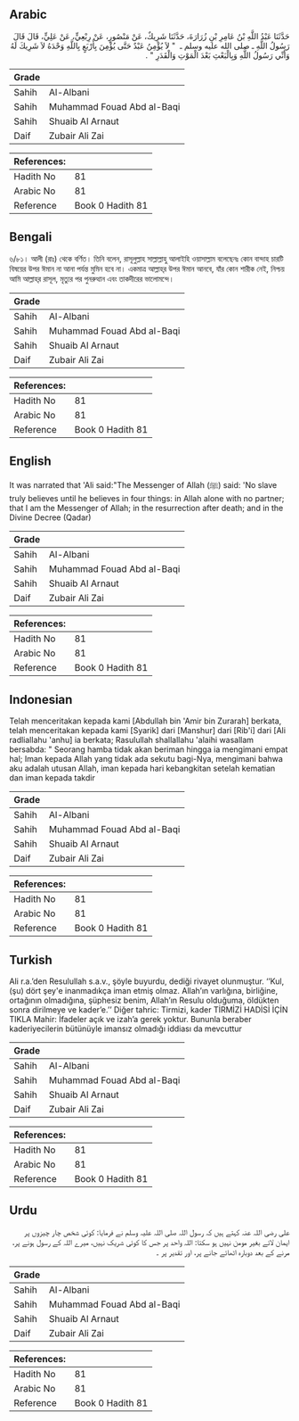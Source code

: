 ## Arabic


<div dir="rtl" lang="ar" style={{fontSize:'larger',backgroundColor:'#f8f9fa',padding:20}}>
حَدَّثَنَا عَبْدُ اللَّهِ بْنُ عَامِرِ بْنِ زُرَارَةَ، حَدَّثَنَا شَرِيكٌ، عَنْ مَنْصُورٍ، عَنْ رِبْعِيٍّ، عَنْ عَلِيٍّ، قَالَ قَالَ رَسُولُ اللَّهِ ـ صلى الله عليه وسلم ـ ‏ "‏ لاَ يُؤْمِنُ عَبْدٌ حَتَّى يُؤْمِنَ بِأَرْبَعٍ بِاللَّهِ وَحْدَهُ لاَ شَرِيكَ لَهُ وَأَنِّي رَسُولُ اللَّهِ وَبِالْبَعْثِ بَعْدَ الْمَوْتِ وَالْقَدَرِ ‏"‏ ‏.‏
</div>
<div style={{backgroundColor:'#f8f9fa',padding:20, marginBottom: 10}}><table> <thead> <tr> <th>Grade</th> <th></th> </tr> </thead> <tbody> <tr><td>Sahih</td><td>Al-Albani</td></tr><tr><td>Sahih</td><td>Muhammad Fouad Abd al-Baqi</td></tr><tr><td>Sahih</td><td>Shuaib Al Arnaut</td></tr><tr><td>Daif</td><td>Zubair Ali Zai</td></tr></tbody></table><table> <thead> <tr> <th>References:</th> <th></th> </tr> </thead> <tbody><tr><td>Hadith No</td><td>81</td></tr><tr><td>Arabic No</td><td>81</td></tr><tr><td>Reference</td><td>Book 0 Hadith 81</td></tr></tbody></table></div>

## Bengali


<div dir="ltr" lang="bn" style={{fontSize:'larger',backgroundColor:'#f8f9fa',padding:20}}>
৬/৮১। আলী (রাঃ) থেকে বর্ণিত। তিনি বলেন, রাসূলুল্লাহ সাল্লাল্লাহু আলাইহি ওয়াসাল্লাম বলেছেনঃ কোন বান্দাহ চারটি বিষয়ের উপর ঈমান না আনা পর্যন্ত মুমিন হবে না। একমাত্র আল্লাহ্‌র উপর ঈমান আনবে, যাঁর কোন শারীক নেই, নিশ্চয় আমি আল্লাহ্‌র রাসূল, মৃত্যুর পর পুনরুত্থান এবং তাকদীরের ভালোমন্দে।
</div>
<div style={{backgroundColor:'#f8f9fa',padding:20, marginBottom: 10}}><table> <thead> <tr> <th>Grade</th> <th></th> </tr> </thead> <tbody> <tr><td>Sahih</td><td>Al-Albani</td></tr><tr><td>Sahih</td><td>Muhammad Fouad Abd al-Baqi</td></tr><tr><td>Sahih</td><td>Shuaib Al Arnaut</td></tr><tr><td>Daif</td><td>Zubair Ali Zai</td></tr></tbody></table><table> <thead> <tr> <th>References:</th> <th></th> </tr> </thead> <tbody><tr><td>Hadith No</td><td>81</td></tr><tr><td>Arabic No</td><td>81</td></tr><tr><td>Reference</td><td>Book 0 Hadith 81</td></tr></tbody></table></div>

## English


<div dir="ltr" lang="en" style={{fontSize:'larger',backgroundColor:'#f8f9fa',padding:20}}>
It was narrated that 'Ali said:"The Messenger of Allah (ﷺ) said: 'No slave truly believes until he believes in four things: in Allah alone with no partner; that I am the Messenger of Allah; in the resurrection after death; and in the Divine Decree (Qadar)
</div>
<div style={{backgroundColor:'#f8f9fa',padding:20, marginBottom: 10}}><table> <thead> <tr> <th>Grade</th> <th></th> </tr> </thead> <tbody> <tr><td>Sahih</td><td>Al-Albani</td></tr><tr><td>Sahih</td><td>Muhammad Fouad Abd al-Baqi</td></tr><tr><td>Sahih</td><td>Shuaib Al Arnaut</td></tr><tr><td>Daif</td><td>Zubair Ali Zai</td></tr></tbody></table><table> <thead> <tr> <th>References:</th> <th></th> </tr> </thead> <tbody><tr><td>Hadith No</td><td>81</td></tr><tr><td>Arabic No</td><td>81</td></tr><tr><td>Reference</td><td>Book 0 Hadith 81</td></tr></tbody></table></div>

## Indonesian


<div dir="ltr" lang="id" style={{fontSize:'larger',backgroundColor:'#f8f9fa',padding:20}}>
Telah menceritakan kepada kami [Abdullah bin 'Amir bin Zurarah] berkata, telah menceritakan kepada kami [Syarik] dari [Manshur] dari [Rib'i] dari [Ali radliallahu 'anhu] ia berkata; Rasulullah shallallahu 'alaihi wasallam bersabda: " Seorang hamba tidak akan beriman hingga ia mengimani empat hal; Iman kepada Allah yang tidak ada sekutu bagi-Nya, mengimani bahwa aku adalah utusan Allah, iman kepada hari kebangkitan setelah kematian dan iman kepada takdir
</div>
<div style={{backgroundColor:'#f8f9fa',padding:20, marginBottom: 10}}><table> <thead> <tr> <th>Grade</th> <th></th> </tr> </thead> <tbody> <tr><td>Sahih</td><td>Al-Albani</td></tr><tr><td>Sahih</td><td>Muhammad Fouad Abd al-Baqi</td></tr><tr><td>Sahih</td><td>Shuaib Al Arnaut</td></tr><tr><td>Daif</td><td>Zubair Ali Zai</td></tr></tbody></table><table> <thead> <tr> <th>References:</th> <th></th> </tr> </thead> <tbody><tr><td>Hadith No</td><td>81</td></tr><tr><td>Arabic No</td><td>81</td></tr><tr><td>Reference</td><td>Book 0 Hadith 81</td></tr></tbody></table></div>

## Turkish


<div dir="ltr" lang="tr" style={{fontSize:'larger',backgroundColor:'#f8f9fa',padding:20}}>
Ali r.a.’den Resulullah s.a.v., şöyle buyurdu, dediği rivayet olunmuştur. ‘’Kul, (şu) dört şey'e inanmadıkça iman etmiş olmaz. Allah’ın varlığına, birliğine, ortağının olmadığına, şüphesiz benim, Allah’ın Resulu olduğuma, öldükten sonra dirilmeye ve kader’e.’’ Diğer tahric: Tirmizi, kader TİRMİZİ HADİSİ İÇİN TIKLA Mahir: İfadeler açık ve izah’a gerek yoktur. Bununla beraber kaderiyecilerin bütünüyle imansız olmadığı iddiası da mevcuttur
</div>
<div style={{backgroundColor:'#f8f9fa',padding:20, marginBottom: 10}}><table> <thead> <tr> <th>Grade</th> <th></th> </tr> </thead> <tbody> <tr><td>Sahih</td><td>Al-Albani</td></tr><tr><td>Sahih</td><td>Muhammad Fouad Abd al-Baqi</td></tr><tr><td>Sahih</td><td>Shuaib Al Arnaut</td></tr><tr><td>Daif</td><td>Zubair Ali Zai</td></tr></tbody></table><table> <thead> <tr> <th>References:</th> <th></th> </tr> </thead> <tbody><tr><td>Hadith No</td><td>81</td></tr><tr><td>Arabic No</td><td>81</td></tr><tr><td>Reference</td><td>Book 0 Hadith 81</td></tr></tbody></table></div>

## Urdu


<div dir="rtl" lang="ur" style={{fontSize:'larger',backgroundColor:'#f8f9fa',padding:20}}>
علی رضی اللہ عنہ کہتے ہیں کہ رسول اللہ صلی اللہ علیہ وسلم نے فرمایا: کوئی شخص چار چیزوں پر ایمان لائے بغیر مومن نہیں ہو سکتا: اللہ واحد پر جس کا کوئی شریک نہیں، میرے اللہ کے رسول ہونے پر، مرنے کے بعد دوبارہ اٹھائے جانے پر، اور تقدیر پر ۔
</div>
<div style={{backgroundColor:'#f8f9fa',padding:20, marginBottom: 10}}><table> <thead> <tr> <th>Grade</th> <th></th> </tr> </thead> <tbody> <tr><td>Sahih</td><td>Al-Albani</td></tr><tr><td>Sahih</td><td>Muhammad Fouad Abd al-Baqi</td></tr><tr><td>Sahih</td><td>Shuaib Al Arnaut</td></tr><tr><td>Daif</td><td>Zubair Ali Zai</td></tr></tbody></table><table> <thead> <tr> <th>References:</th> <th></th> </tr> </thead> <tbody><tr><td>Hadith No</td><td>81</td></tr><tr><td>Arabic No</td><td>81</td></tr><tr><td>Reference</td><td>Book 0 Hadith 81</td></tr></tbody></table></div>